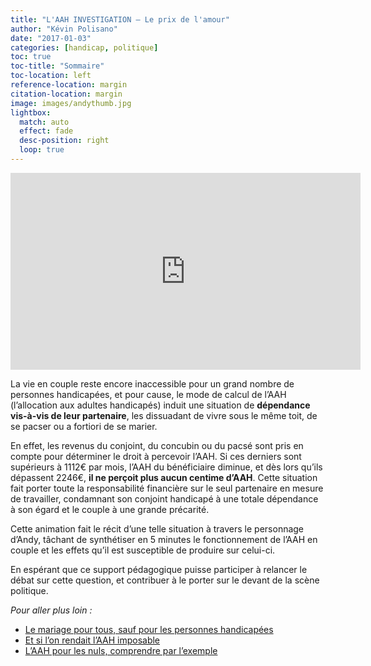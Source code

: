 ```yaml
---
title: "L'AAH INVESTIGATION – Le prix de l'amour"
author: "Kévin Polisano"
date: "2017-01-03"
categories: [handicap, politique]
toc: true
toc-title: "Sommaire"
toc-location: left
reference-location: margin
citation-location: margin
image: images/andythumb.jpg
lightbox:
  match: auto
  effect: fade
  desc-position: right
  loop: true
---
```


<iframe src="https://www.youtube.com/embed/oyXnj2ygViU" width="560" height="315" frameborder="0" allowfullscreen="allowfullscreen">

</iframe>

La vie en couple reste encore inaccessible pour un grand nombre de personnes handicapées, et pour cause, le mode de calcul de l'AAH (l'allocation aux adultes handicapés) induit une situation de **dépendance vis-à-vis de leur partenaire**, les dissuadant de vivre sous le même toit, de se pacser ou a fortiori de se marier.

En effet, les revenus du conjoint, du concubin ou du pacsé sont pris en compte pour déterminer le droit à percevoir l'AAH. Si ces derniers sont supérieurs à 1112€ par mois, l'AAH du bénéficiaire diminue, et dès lors qu'ils dépassent 2246€, **il ne perçoit plus aucun centime d'AAH**. Cette situation fait porter toute la responsabilité financière sur le seul partenaire en mesure de travailler, condamnant son conjoint handicapé à une totale dépendance à son égard et le couple à une grande précarité.

Cette animation fait le récit d'une telle situation à travers le personnage d'Andy, tâchant de synthétiser en 5 minutes le fonctionnement de l'AAH en couple et les effets qu'il est susceptible de produire sur celui-ci.

En espérant que ce support pédagogique puisse participer à relancer le débat sur cette question, et contribuer à le porter sur le devant de la scène politique.

*Pour aller plus loin :*

-   [Le mariage pour tous, sauf pour les personnes handicapées](../2014-07-25-le-mariage-pour-tous-sauf-pour-les-personnes-handicapees)
-   [Et si l'on rendait l'AAH imposable](../2015-09-09-et-si-on-rendait-laah-imposable)
-   [L'AAH pour les nuls, comprendre par l'exemple](../2014-07-21-laah-pour-les-nuls-comprendre-par-lexemple)
